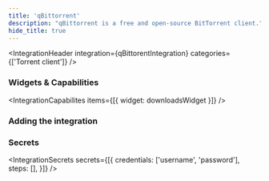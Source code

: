 ```yaml
---
title: 'qBittorrent'
description: "qBittorrent is a free and open-source BitTorrent client."
hide_title: true
---
```




<IntegrationHeader
  integration={qBittorentIntegration}
  categories={['Torrent client']}
/>

### Widgets & Capabilities
<IntegrationCapabilites
    items={[{ widget: downloadsWidget }]}
/>

### Adding the integration
<AddingIntegration />

### Secrets
<IntegrationSecrets secrets={[{
    credentials: ['username', 'password'],
    steps: [],
}]} />